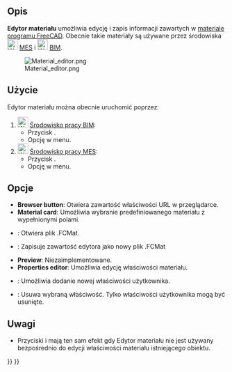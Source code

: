 <languages/>

{{Docnav
|[[FEM_MaterialReinforced/pl|Materiał zbrojony ''(beton)'']]
|[[FEM_ElementGeometry1D/pl|Przekrój poprzeczny belki]]
|[[FEM_Workbench/pl|środowisko pracy MES]]
|IconL=FEM_MaterialReinforced.svg
|IconR=FEM_ElementGeometry1D.svg
|IconC=Workbench_FEM.svg
}}

{{VeryImportantMessage|TA WERSJA TEGO POLECENIA JEST PRZESTARZAŁA<br>
Zostało ono zmienione w {{VersionPlus/pl|1.0}} i daje dostęp do [[Material_Edit/pl|Edycji materiałów]].}}

{{GuiCommandContainer|
{{GuiCommand/pl
|Name=FEM MaterialEditor
|Name/pl=MES: Edytor materiału
|MenuLocation=Model → Materiały → Edytor materiału
|Workbenches=[[FEM_Workbench/pl|MES]], [[Arch_Workbench/pl|Architektura]]
|Version=0.18
|SeeAlso=[[Arch_SetMaterial/pl|Architektura: Wybór materiału
]], [[FEM_tutorial/pl|Poradnik MES]]
}}
{{GuiCommandFemInfo/pl
|Solvers=All
}}
}}

<span id="Description"></span>
==Opis==

'''Edytor materiału''' umożliwia edycję i zapis informacji zawartych w [[Material/pl|materiale programu FreeCAD]]. Obecnie takie materiały są używane przez środowiska [[Image:Workbench_FEM.svg|24px]] [[FEM_Workbench/pl|MES]] i [[Image:Workbench_BIM.svg|24px]] [[BIM_Workbench/pl|BIM]].

[[Image:Material editor.png]]

<span id="Usage"></span>
==Użycie== 

Edytor materiału można obecnie uruchomić poprzezː

# [[Image:Workbench_BIM.svg|24px]] [[BIM_Workbench/pl|Środowisko pracy BIM]]:
#* Przycisk {{Button|[[Image:BIM_Material.svg|16px]] '''Wybór materiału'''}}.
#* Opcję {{MenuCommand|Architektura → Narzędzia materiałowe → [[Image:BIM_Material.svg|16px]] Materiał}} w menu.
# [[Image:Workbench_FEM.svg|24px]] [[FEM_Workbench/pl|Środowisko pracy MES]]:
#* Przycisk {{Button|[[Image:FEM_MaterialEditor.svg|16px]] '''Edytor materiału'''}}.
#* Opcję {{MenuCommand|Model → Materiały → [[Image:FEM_MaterialEditor.svg|16px]] Edytor materiału}} w menu.

<span id="Options"></span>
==Opcje==

* '''Browser button''': Otwiera zawartość właściwości URL w przeglądarce.
* '''Material card''':  Umożliwia wybranie predefiniowanego materiału z wypełnionymi polami.
* {{Button|Open}}: Otwiera plik .FCMat.
* {{Button|Save as}}: Zapisuje zawartość edytora jako nowy plik .FCMat
* '''Preview''':  Niezaimplementowane.
* '''Properties editor''': Umożliwia edycję właściwości materiału.
* {{Button|Add property}}: Umożliwia dodanie nowej właściwości użytkownika.
* {{Button|Delete property}}: Usuwa wybraną właściwość. Tylko właściwości użytkownika mogą być usunięte.

<span id="Notes"></span>
==Uwagi==

* Przyciski {{Button|OK}} i {{Button|Anuluj}} mają ten sam efekt gdy Edytor materiału nie jest używany bezpośrednio do edycji właściwości materiału istniejącego obiektu.


{{Docnav
|[[FEM_MaterialReinforced/pl|Materiał zbrojony (beton)]]
|[[FEM_ElementGeometry1D/pl|Przekrój poprzeczny belki]]
|[[FEM_Workbench/pl|środowisko pracy MES]]
|IconL=FEM_MaterialReinforced.svg
|IconR=FEM_ElementGeometry1D.svg
|IconC=Workbench_FEM.svg
}}

{{FEM Tools navi{{#translation:}}}}
{{Userdocnavi{{#translation:}}}}